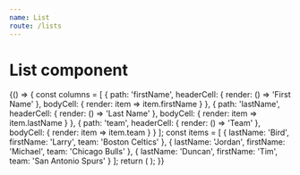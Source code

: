 ```yaml
---
name: List
route: /lists
---
```




# List component

<Playground>
  {() => {
    const columns = [
      {
        path: 'firstName',
        headerCell: {
          render: () => 'First Name'
        },
        bodyCell: {
          render: item => item.firstName
        }
      },
      {
        path: 'lastName',
        headerCell: {
          render: () => 'Last Name'
        },
        bodyCell: {
          render: item => item.lastName
        }
      },
      {
        path: 'team',
        headerCell: {
          render: () => 'Team'
        },
        bodyCell: {
          render: item => item.team
        }
      }
    ];
    const items = [
      {
        lastName: 'Bird',
        firstName: 'Larry',
        team: 'Boston Celtics'
      },
      {
        lastName: 'Jordan',
        firstName: 'Michael',
        team: 'Chicago Bulls'
      },
      {
        lastName: 'Duncan',
        firstName: 'Tim',
        team: 'San Antonio Spurs'
      }
    ];
    return (
      <Root>
        <List columns={columns} items={items} />
      </Root>
    );
  }}
</Playground>
